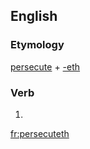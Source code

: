 ==English==

===Etymology===
[[persecute]] + [[-eth]]

===Verb===
{{en-verb form}}

# {{archaic third-person singular of|persecute}}

[[fr:persecuteth]]